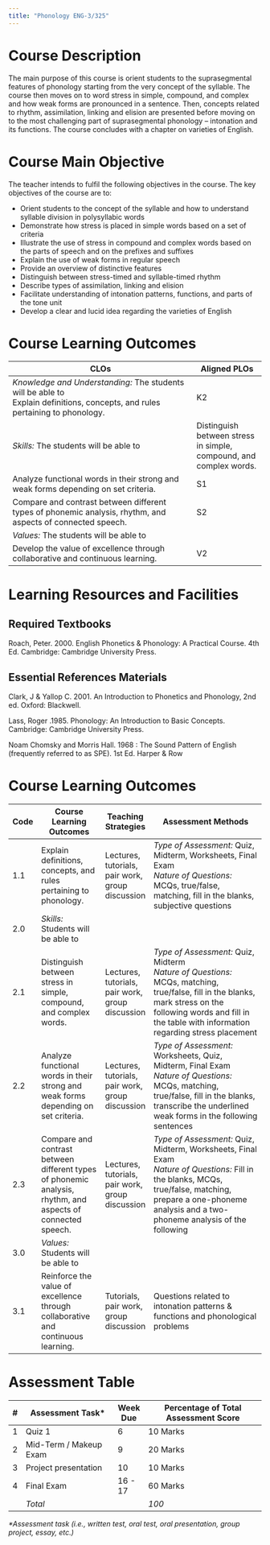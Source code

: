 ---
title: "Phonology ENG-3/325"
---


# Course Description

The main purpose of this course is orient students to the suprasegmental features of phonology starting from the very concept of the syllable. The course then moves on to word stress in simple, compound, and complex and how weak forms are pronounced in a sentence. Then, concepts related to rhythm, assimilation, linking and elision are presented before moving on to the most challenging part of suprasegmental phonology – intonation and its functions. The course concludes with a chapter on varieties of English.

# Course Main Objective
The teacher intends to fulfil the following objectives in the course. The key objectives of the course are to:


* Orient students to the concept of the syllable and how to understand syllable division in polysyllabic words
* Demonstrate how stress is placed in simple words based on a set of criteria
* Illustrate the use of stress in compound and complex words based on the parts of speech and on the prefixes and suffixes
* Explain the use of weak forms in regular speech
* Provide an overview of distinctive features
* Distinguish between stress-timed and syllable-timed rhythm
* Describe types of assimilation, linking and elision
* Facilitate understanding of intonation patterns, functions, and parts of the tone unit
* Develop a clear and lucid idea regarding the varieties of English


# Course Learning Outcomes


|               CLOs               | Aligned PLOs |
|--------------------------------|------------|
| *Knowledge and Understanding:* The students will be able to <br> Explain definitions, concepts, and rules pertaining to phonology. | K2           |
| *Skills:* The students will be able to    <br>| Distinguish between stress in simple, compound, and complex words.                                   | S1           |
| Analyze functional words in their strong and weak forms depending on set criteria.                   | S1           |
| Compare and contrast between different types of phonemic analysis, rhythm, and aspects of connected speech. | S2       |
| *Values:* The students will be able to                                                              |              |
| Develop the value of excellence through collaborative and continuous learning.                       | V2           |


# Learning Resources and Facilities
## Required Textbooks
Roach, Peter. 2000. English Phonetics & Phonology: A Practical Course. 4th Ed. Cambridge:
Cambridge University Press.


## Essential References Materials
Clark, J & Yallop C. 2001. An Introduction to Phonetics and Phonology, 2nd ed. Oxford: Blackwell.

Lass, Roger .1985. Phonology: An Introduction to Basic Concepts. Cambridge: Cambridge University Press.

Noam Chomsky and Morris Hall. 1968 : The Sound Pattern of English (frequently referred to as SPE). 1st Ed. Harper & Row




# Course Learning Outcomes

| Code | Course Learning Outcomes                                                                                       | Teaching Strategies                                   | Assessment Methods                                                                                                                                                                                                                          |
|------|---------------------------------------------------------------------------------------------------------------|-----------------------------------------------------|-------------------------------------------------------------------------------------------------------------------------------------------------------------------------------------------------------------------------------------------|
| 1.1  | Explain definitions, concepts, and rules pertaining to phonology.                                              | Lectures, tutorials, pair work, group discussion    | *Type of Assessment:* Quiz, Midterm, Worksheets, Final Exam<br>*Nature of Questions:* MCQs, true/false, matching, fill in the blanks, subjective questions                                                                             |
| 2.0  | *Skills:* Students will be able to                                                                           |                                                     |                                                                                                                                                                                                                                           |
| 2.1  | Distinguish between stress in simple, compound, and complex words.                                             | Lectures, tutorials, pair work, group discussion    | *Type of Assessment:* Quiz, Midterm<br>*Nature of Questions:* MCQs, matching, true/false, fill in the blanks, mark stress on the following words and fill in the table with information regarding stress placement                     |
| 2.2  | Analyze functional words in their strong and weak forms depending on set criteria.                             | Lectures, tutorials, pair work, group discussion    | *Type of Assessment:* Worksheets, Quiz, Midterm, Final Exam<br>*Nature of Questions:* MCQs, matching, true/false, fill in the blanks, transcribe the underlined weak forms in the following sentences                                  |
| 2.3  | Compare and contrast between different types of phonemic analysis, rhythm, and aspects of connected speech.    | Lectures, tutorials, pair work, group discussion    | *Type of Assessment:* Quiz, Midterm, Worksheets, Final Exam<br>*Nature of Questions:* Fill in the blanks, MCQs, true/false, matching, prepare a one-phoneme analysis and a two-phoneme analysis of the following                      |
| 3.0  | *Values:* Students will be able to                                                                           |                                                     |                                                                                                                                                                                                                                           |
| 3.1  | Reinforce the value of excellence through collaborative and continuous learning.                                | Tutorials, pair work, group discussion              | Questions related to intonation patterns & functions and phonological problems                                                                                                                     |




# Assessment Table

| #  | Assessment Task*             | Week Due | Percentage of Total Assessment Score |
|----|------------------------------|----------|---------------------------------------|
| 1  | Quiz 1         | 6       | 10 Marks                              |
| 2  | Mid-Term / Makeup  Exam                   | 9  | 20 Marks                              |
| 3  | Project presentation         | 10       | 10 Marks                              |
| 4  | Final Exam                   | 16 - 17  | 60 Marks                              |
|    | *Total*                    |          | *100*                               |

*\*Assessment task (i.e., written test, oral test, oral presentation, group project, essay, etc.)*




